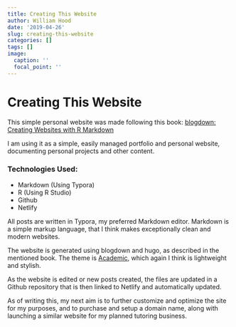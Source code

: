 ```yaml
---
title: Creating This Website
author: William Hood
date: '2019-04-26'
slug: creating-this-website
categories: []
tags: []
image:
  caption: ''
  focal_point: ''
---
```


# Creating This Website



This simple personal website was made following this book: [blogdown: Creating Websites with R Markdown](<https://bookdown.org/yihui/blogdown/>)

I am using it as a simple, easily managed portfolio and personal website, documenting personal projects and other content.



### Technologies Used:

* Markdown (Using Typora)
* R (Using R Studio)
* Github
* Netlify



All posts are written in Typora, my preferred Markdown editor. Markdown is a simple markup language, that I think makes exceptionally clean and modern websites.

The website is generated using blogdown and hugo, as described in the mentioned book. The theme is [Academic](<https://github.com/gcushen/hugo-academic>), which again I think is lightweight and stylish.

As the website is edited or new posts created, the files are updated in a Github repository that is then linked to Netlify and automatically updated. 

As of writing this, my next aim is to further customize and optimize the site for my purposes, and to purchase and setup a domain name, along with launching a similar website for my planned tutoring business.



